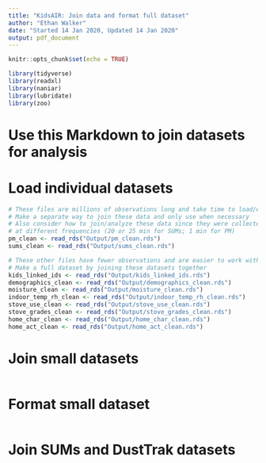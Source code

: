 ```yaml
---
title: "KidsAIR: Join data and format full dataset"
author: "Ethan Walker"
date: "Started 14 Jan 2020, Updated 14 Jan 2020"
output: pdf_document
---
```


```r
knitr::opts_chunk$set(echo = TRUE)
```

```r
library(tidyverse)
library(readxl)
library(naniar)
library(lubridate)
library(zoo)
```
# Use this Markdown to join datasets for analysis

# Load individual datasets
```r
# These files are millions of observations long and take time to load/edit
# Make a separate way to join these data and only use when necessary
# Also consider how to join/analyze these data since they were collected
# at different frequencies (20 or 25 min for SUMs; 1 min for PM)
pm_clean <- read_rds("Output/pm_clean.rds")
sums_clean <- read_rds("Output/sums_clean.rds")

# These other files have fewer observations and are easier to work with
# Make a full dataset by joining these datasets together
kids_linked_ids <- read_rds("Output/kids_linked_ids.rds")
demographics_clean <- read_rds("Output/demographics_clean.rds")
moisture_clean <- read_rds("Output/moisture_clean.rds")
indoor_temp_rh_clean <- read_rds("Output/indoor_temp_rh_clean.rds")
stove_use_clean <- read_rds("Output/stove_use_clean.rds")
stove_grades_clean <- read_rds("Output/stove_grades_clean.rds")
home_char_clean <- read_rds("Output/home_char_clean.rds")
home_act_clean <- read_rds("Output/home_act_clean.rds")
```

# Join small datasets
```r

```

# Format small dataset
```r

```

# Join SUMs and DustTrak datasets
```r

```



